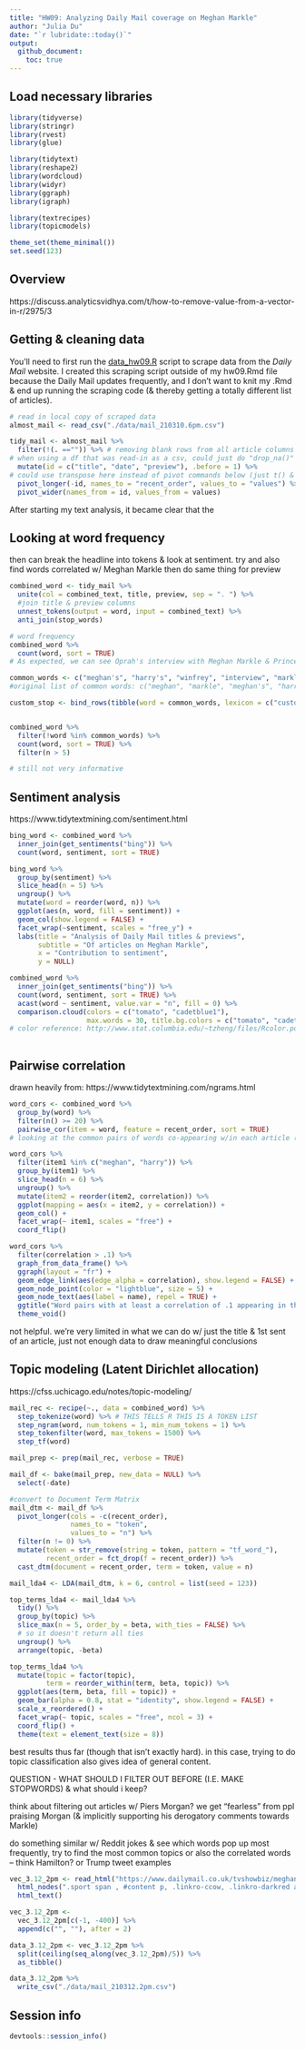 ```yaml
---
title: "HW09: Analyzing Daily Mail coverage on Meghan Markle"
author: "Julia Du"
date: "`r lubridate::today()`"
output: 
  github_document:
    toc: true
---
```


## Load necessary libraries

```r
library(tidyverse)
library(stringr)
library(rvest)
library(glue)

library(tidytext)
library(reshape2)
library(wordcloud)
library(widyr)
library(ggraph)
library(igraph)

library(textrecipes)
library(topicmodels)

theme_set(theme_minimal())
set.seed(123)

```

## Overview

https://discuss.analyticsvidhya.com/t/how-to-remove-value-from-a-vector-in-r/2975/3

## Getting & cleaning data

You'll need to first run the [data_hw09.R](data_hw09.R) script to scrape data from the *Daily Mail* website.
I created this scraping script outside of my hw09.Rmd file because the Daily Mail updates frequently, and I don't want to knit my .Rmd & end up running the scraping code (& thereby getting a totally different list of articles). 

```r
# read in local copy of scraped data
almost_mail <- read_csv("./data/mail_210310.6pm.csv")

tidy_mail <- almost_mail %>%
  filter(!(. =="")) %>% # removing blank rows from all article columns - based on original scraped df
# when using a df that was read-in as a csv, could just do "drop_na()" instead of filter
  mutate(id = c("title", "date", "preview"), .before = 1) %>%
# could use transpose here instead of pivot commands below (just t() & then as_tibble() in pipe)
  pivot_longer(-id, names_to = "recent_order", values_to = "values") %>%
  pivot_wider(names_from = id, values_from = values)
```

After starting my text analysis, it became clear that the 

## Looking at word frequency 

then can break the headline into tokens & look at sentiment. try and also find words correlated w/ Meghan Markle
then do same thing for preview

```r
combined_word <- tidy_mail %>%
  unite(col = combined_text, title, preview, sep = ". ") %>% 
  #join title & preview columns 
  unnest_tokens(output = word, input = combined_text) %>%
  anti_join(stop_words) 

# word frequency
combined_word %>%
  count(word, sort = TRUE)
# As expected, we can see Oprah's interview with Meghan Markle & Prince Harry dominate the headlines about Markle. Now I'm going to remove these names to try getting a better idea of the content

common_words <- c("meghan's", "harry's", "winfrey", "interview", "markle")
#original list of common words: c("meghan", "markle", "meghan's", "harry's", "oprah", "interview")

custom_stop <- bind_rows(tibble(word = common_words, lexicon = c("custom")), stop_words)


combined_word %>%
  filter(!word %in% common_words) %>%
  count(word, sort = TRUE) %>%
  filter(n > 5)

# still not very informative
```

## Sentiment analysis

 https://www.tidytextmining.com/sentiment.html 

```r
bing_word <- combined_word %>%
  inner_join(get_sentiments("bing")) %>%
  count(word, sentiment, sort = TRUE) 

bing_word %>%
  group_by(sentiment) %>%
  slice_head(n = 5) %>%
  ungroup() %>%
  mutate(word = reorder(word, n)) %>%
  ggplot(aes(n, word, fill = sentiment)) +
  geom_col(show.legend = FALSE) +
  facet_wrap(~sentiment, scales = "free_y") +
  labs(title = "Analysis of Daily Mail titles & previews",
       subtitle = "Of articles on Meghan Markle", 
       x = "Contribution to sentiment",
       y = NULL)

combined_word %>%
  inner_join(get_sentiments("bing")) %>%
  count(word, sentiment, sort = TRUE) %>%
  acast(word ~ sentiment, value.var = "n", fill = 0) %>%
  comparison.cloud(colors = c("tomato", "cadetblue1"), 
                   max.words = 30, title.bg.colors = c("tomato", "cadetblue1")) 
# color reference: http://www.stat.columbia.edu/~tzheng/files/Rcolor.pdf
  
```

## Pairwise correlation

drawn heavily from: https://www.tidytextmining.com/ngrams.html


```r
word_cors <- combined_word %>%
  group_by(word) %>%
  filter(n() >= 20) %>%
  pairwise_cor(item = word, feature = recent_order, sort = TRUE)
# looking at the common pairs of words co-appearing w/in each article (as defined by recent_order)

word_cors %>%
  filter(item1 %in% c("meghan", "harry")) %>%
  group_by(item1) %>%
  slice_head(n = 6) %>%
  ungroup() %>%
  mutate(item2 = reorder(item2, correlation)) %>%
  ggplot(mapping = aes(x = item2, y = correlation)) +
  geom_col() +
  facet_wrap(~ item1, scales = "free") +
  coord_flip()

word_cors %>%
  filter(correlation > .1) %>%
  graph_from_data_frame() %>%
  ggraph(layout = "fr") +
  geom_edge_link(aes(edge_alpha = correlation), show.legend = FALSE) +
  geom_node_point(color = "lightblue", size = 5) +
  geom_node_text(aes(label = name), repel = TRUE) +
  ggtitle("Word pairs with at least a correlation of .1 appearing in the same article")
  theme_void()
```

not helpful. we're very limited in what we can do w/ just the title & 1st sent of an article, just not enough data to draw meaningful conclusions

## Topic modeling (Latent Dirichlet allocation)

https://cfss.uchicago.edu/notes/topic-modeling/

```r
mail_rec <- recipe(~., data = combined_word) %>%
  step_tokenize(word) %>% # THIS TELLS R THIS IS A TOKEN LIST
  step_ngram(word, num_tokens = 1, min_num_tokens = 1) %>%
  step_tokenfilter(word, max_tokens = 1500) %>%
  step_tf(word)

mail_prep <- prep(mail_rec, verbose = TRUE)

mail_df <- bake(mail_prep, new_data = NULL) %>%
  select(-date) 

#convert to Document Term Matrix
mail_dtm <- mail_df %>%
  pivot_longer(cols = -c(recent_order),
               names_to = "token",
               values_to = "n") %>%
  filter(n != 0) %>%
  mutate(token = str_remove(string = token, pattern = "tf_word_"),
         recent_order = fct_drop(f = recent_order)) %>%
  cast_dtm(document = recent_order, term = token, value = n)

mail_lda4 <- LDA(mail_dtm, k = 6, control = list(seed = 123))

top_terms_lda4 <- mail_lda4 %>%
  tidy() %>%
  group_by(topic) %>%
  slice_max(n = 5, order_by = beta, with_ties = FALSE) %>% 
  # so it doesn't return all ties
  ungroup() %>%
  arrange(topic, -beta)

top_terms_lda4 %>%
  mutate(topic = factor(topic),
         term = reorder_within(term, beta, topic)) %>%
  ggplot(aes(term, beta, fill = topic)) +
  geom_bar(alpha = 0.8, stat = "identity", show.legend = FALSE) +
  scale_x_reordered() +
  facet_wrap(~ topic, scales = "free", ncol = 3) +
  coord_flip() +
  theme(text = element_text(size = 8))

```

best results thus far (though that isn't exactly hard). in this case, trying to do topic classification also gives idea of general content. 


QUESTION - WHAT SHOULD I FILTER OUT BEFORE (I.E. MAKE STOPWORDS) & what should i keep?

think about filtering out articles w/ Piers Morgan?
we get "fearless" from ppl praising Morgan (& implicitly supporting his derogatory comments towards Markle)







do something similar w/ Reddit jokes & see which words pop up most frequently, try to find the most common topics
or also the correlated words -- think Hamilton? or Trump tweet examples


```r
vec_3.12_2pm <- read_html("https://www.dailymail.co.uk/tvshowbiz/meghan-markle/index.html") %>%
  html_nodes(".sport span , #content p, .linkro-ccow, .linkro-darkred a") %>%
  html_text() 

vec_3.12_2pm <-
  vec_3.12_2pm[c(-1, -400)] %>%
  append(c("", ""), after = 2) 

data_3.12_2pm <- vec_3.12_2pm %>%
  split(ceiling(seq_along(vec_3.12_2pm)/5)) %>%
  as_tibble()

data_3.12_2pm %>%
  write_csv("./data/mail_210312.2pm.csv")

```

## Session info

```r
devtools::session_info()
```